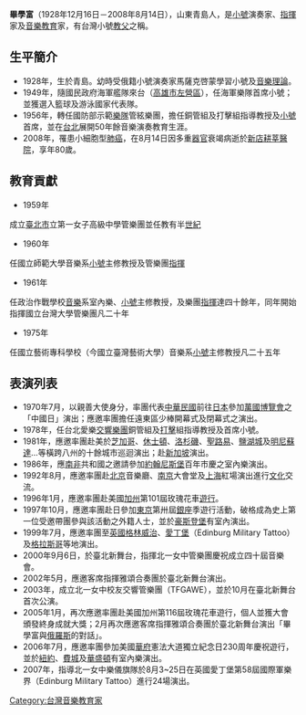 {{article issues
|
{{Refimprove|time=2010-03-07T03:58:04+00:00}}
{{Rewrite|time=2010-03-07T03:58:04+00:00}}
{{Tone|time=2010-03-07T03:58:04+00:00}}
{{Unreferenced|time=2010-03-07T03:58:04+00:00}}
}}
'''畢學富'''（1928年12月16日－2008年8月14日），山東青島人，是[[小號|小號]]演奏家、[[指揮|指揮]]家及[[音樂|音樂]][[教育|教育]]家，有台灣小號[[教父|教父]]之稱。

==生平簡介==
*1928年，生於青島。幼時受俄籍小號演奏家馬薩克啓蒙學習小號及[[音樂理論|音樂理論]]。
*1949年，隨國民政府海軍艦隊來台（[[高雄市|高雄市]][[左營區|左營區]]），任海軍樂隊首席小號；並獲選入籃球及游泳國家代表隊。
*1956年，轉任國防部示範[[樂隊|樂隊]]管絃樂團，擔任銅管組及打擊組指導教授及[[小號|小號]]首席，並在[[台北|台北]]展開50年餘音樂演奏教育生涯。
*2008年，罹患小細胞型[[肺癌|肺癌]]，在8月14日因多重[[器官|器官]]衰竭病逝於[[新店區|新店]][[耕莘醫院|耕莘醫院]]，享年80歲。

== 教育貢獻 ==

*1959年

成立[[臺北市|臺北市]]立第一女子高級中學管樂團並任教有半[[世紀|世紀]]

*1960年

任國立師範大學音樂系[[小號|小號]]主修教授及管樂團[[指揮|指揮]]

*1961年

任政治作戰學校[[音樂|音樂]]系室內樂、[[小號|小號]]主修教授，及樂團[[指揮|指揮]]達四十餘年，同年開始指揮國立台灣大學管樂團凡二十年

*1975年

任國立藝術專科學校（今國立臺灣藝術大學）音樂系[[小號|小號]]主修教授凡二十五年

==表演列表==
*1970年7月，以親善大使身分，率團代表[[中華民國|中華民國]]前往[[日本|日本]]參加[[萬國博覽會|萬國博覽會]]之「中國日」演出；應邀率團擔任遠東區少棒開幕式及閉幕式之演出。
*1978年，任台北愛樂[[交響樂團|交響樂團]]銅管組及[[打擊|打擊]]組指導教授及首席小號。
*1981年，應邀率團赴美於[[芝加哥|芝加哥]]、[[休士頓|休士頓]]、[[洛杉磯|洛杉磯]]、[[聖路易|聖路易]]、[[鹽湖城|鹽湖城]]及[[明尼蘇達|明尼蘇達]]…等橫跨八州的十餘城市巡迴演出；赴[[新加坡|新加坡]]演出。
*1986年，應[[南非|南非]]共和國之邀請參加[[約翰尼斯堡|約翰尼斯堡]]百年市慶之室內樂演出。
*1992年8月，應邀率團赴[[北京|北京]]音樂廳、[[南京|南京]]大會堂及[[上海|上海]]紅場演出進行[[文化|文化]]交流。
*1996年1月，應邀率團赴美國[[加州|加州]]第101屆玫瑰花車[[遊行|遊行]]。
*1997年10月，應邀率團赴日參加[[東京|東京]]第卅屆[[銀座|銀座]]季遊行活動，破格成為史上第一位受邀帶團參與該活動之外籍人士，並於[[豪斯登堡|豪斯登堡]]有室內演出。
*1999年7月，應邀率團至[[英國|英國]][[格林威治|格林威治]]、[[愛丁堡|愛丁堡]]（Edinburg Military Tattoo）及[[格拉斯哥|格拉斯哥]]等地演出。
*2000年9月6日，於臺北新舞台，指揮北一女中管樂團慶祝成立四十屆音樂會。
*2002年5月，應邀客席指揮雅頌合奏團於臺北新舞台演出。
*2003年，成立北一女中校友交響管樂團（TFGAWE），並於10月在臺北新舞台首次公演。
*2005年1月，再次應邀率團赴美國加州第116屆玫瑰花車遊行，個人並獲大會頒發終身成就大獎；2月再次應邀客席指揮雅頌合奏團於臺北新舞台演出「畢學富與[[俄羅斯|俄羅斯]]的對話」。
*2006年7月，應邀率團參加美國[[華府|華府]]憲法大道獨立紀念日230周年慶祝遊行，並於[[紐約|紐約]]、[[費城|費城]]及[[華盛頓|華盛頓]]有室內樂演出。
*2007年，指導北一女中樂儀旗隊於8月3~25日在英國愛丁堡第58屆國際軍樂界（Edinburg Military Tattoo）進行24場演出。

[[Category:台灣音樂教育家|Category:台灣音樂教育家]]